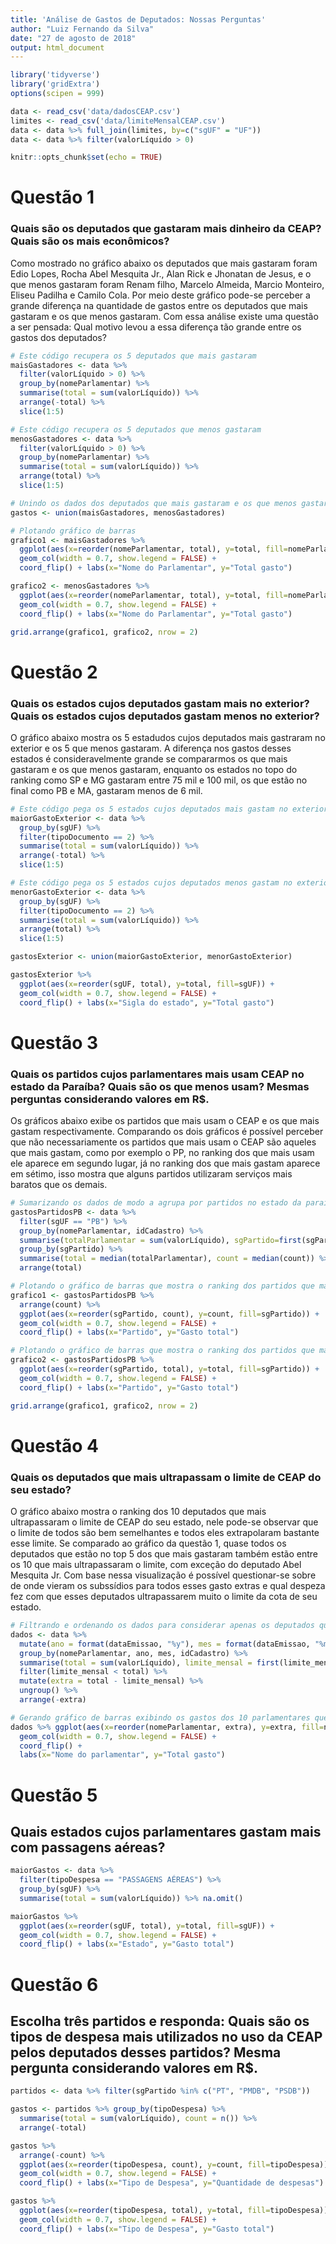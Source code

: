 ```yaml
---
title: 'Análise de Gastos de Deputados: Nossas Perguntas'
author: "Luiz Fernando da Silva"
date: "27 de agosto de 2018"
output: html_document
---
```


```r
library('tidyverse')
library('gridExtra')
options(scipen = 999)
```
```r
data <- read_csv('data/dadosCEAP.csv')
limites <- read_csv('data/limiteMensalCEAP.csv')
data <- data %>% full_join(limites, by=c("sgUF" = "UF"))
data <- data %>% filter(valorLíquido > 0)
```



```r
knitr::opts_chunk$set(echo = TRUE)
```

# Questão 1
### Quais são os deputados que gastaram mais dinheiro da CEAP? Quais são os mais econômicos?
Como mostrado no gráfico abaixo os deputados que mais gastaram foram Edio Lopes, Rocha Abel Mesquita Jr., Alan Rick e Jhonatan de Jesus, e o que menos gastaram foram Renam filho, Marcelo Almeida, Marcio Monteiro, Eliseu Padilha e Camilo Cola. Por meio deste gráfico pode-se perceber a grande diferença na quantidade de gastos entre os deputados que mais gastaram e os que menos gastaram. Com essa análise existe uma questão a ser pensada: Qual motivo levou a essa diferença tão grande entre os gastos dos deputados?
```r
# Este código recupera os 5 deputados que mais gastaram
maisGastadores <- data %>%
  filter(valorLíquido > 0) %>%
  group_by(nomeParlamentar) %>% 
  summarise(total = sum(valorLíquido)) %>% 
  arrange(-total) %>% 
  slice(1:5)

# Este código recupera os 5 deputados que menos gastaram
menosGastadores <- data %>%
  filter(valorLíquido > 0) %>%
  group_by(nomeParlamentar) %>% 
  summarise(total = sum(valorLíquido)) %>% 
  arrange(total) %>% 
  slice(1:5)

# Unindo os dados dos deputados que mais gastaram e os que menos gastaram
gastos <- union(maisGastadores, menosGastadores)

# Plotando gráfico de barras
grafico1 <- maisGastadores %>% 
  ggplot(aes(x=reorder(nomeParlamentar, total), y=total, fill=nomeParlamentar)) + 
  geom_col(width = 0.7, show.legend = FALSE) + 
  coord_flip() + labs(x="Nome do Parlamentar", y="Total gasto")

grafico2 <- menosGastadores %>% 
  ggplot(aes(x=reorder(nomeParlamentar, total), y=total, fill=nomeParlamentar)) + 
  geom_col(width = 0.7, show.legend = FALSE) + 
  coord_flip() + labs(x="Nome do Parlamentar", y="Total gasto")

grid.arrange(grafico1, grafico2, nrow = 2)
```

# Questão 2
### Quais os estados cujos deputados gastam mais no exterior? Quais os estados cujos deputados gastam menos no exterior?
O gráfico abaixo mostra os 5 estadudos cujos deputados mais gastraram no exterior e os 5 que menos gastaram. A diferença nos gastos desses estados é consideravelmente grande se compararmos os que mais gastaram e os que menos gastaram, enquanto os estados no topo do ranking como SP e MG gastaram entre 75 mil e 100 mil, os que estão no final como PB e MA, gastaram menos de 6 mil.
```r
# Este código pega os 5 estados cujos deputados mais gastam no exterior
maiorGastoExterior <- data %>% 
  group_by(sgUF) %>%
  filter(tipoDocumento == 2) %>% 
  summarise(total = sum(valorLíquido)) %>%
  arrange(-total) %>%
  slice(1:5)

# Este código pega os 5 estados cujos deputados menos gastam no exterior
menorGastoExterior <- data %>% 
  group_by(sgUF) %>%
  filter(tipoDocumento == 2) %>% 
  summarise(total = sum(valorLíquido)) %>%
  arrange(total) %>%
  slice(1:5)

gastosExterior <- union(maiorGastoExterior, menorGastoExterior)

gastosExterior %>% 
  ggplot(aes(x=reorder(sgUF, total), y=total, fill=sgUF)) + 
  geom_col(width = 0.7, show.legend = FALSE) + 
  coord_flip() + labs(x="Sigla do estado", y="Total gasto")
```

# Questão 3
### Quais os partidos cujos parlamentares mais usam CEAP no estado da Paraíba? Quais são os que menos usam? Mesmas perguntas considerando valores em R$.
Os gráficos abaixo exibe os partidos que mais usam o CEAP e os que mais gastam respectivamente. Comparando os dois gráficos é possível perceber que não necessariamente os partidos que mais usam o CEAP são aqueles que mais gastam, como por exemplo o PP, no ranking dos que mais usam ele aparece em segundo lugar, já no ranking dos que mais gastam aparece em sétimo, isso mostra que alguns partidos utilizaram serviços mais baratos que os demais.
```r
# Sumarizando os dados de modo a agrupa por partidos no estado da paraíba
gastosPartidosPB <- data %>% 
  filter(sgUF == "PB") %>%
  group_by(nomeParlamentar, idCadastro) %>%
  summarise(totalParlamentar = sum(valorLíquido), sgPartido=first(sgPartido), count = n()) %>%
  group_by(sgPartido) %>%
  summarise(total = median(totalParlamentar), count = median(count)) %>%
  arrange(total)

# Plotando o gráfico de barras que mostra o ranking dos partidos que mais usam CEAP
grafico1 <- gastosPartidosPB %>% 
  arrange(count) %>% 
  ggplot(aes(x=reorder(sgPartido, count), y=count, fill=sgPartido)) + 
  geom_col(width = 0.7, show.legend = FALSE) + 
  coord_flip() + labs(x="Partido", y="Gasto total")

# Plotando o gráfico de barras que mostra o ranking dos partidos que mais gastaram
grafico2 <- gastosPartidosPB %>% 
  ggplot(aes(x=reorder(sgPartido, total), y=total, fill=sgPartido)) + 
  geom_col(width = 0.7, show.legend = FALSE) + 
  coord_flip() + labs(x="Partido", y="Gasto total")

grid.arrange(grafico1, grafico2, nrow = 2)
```

# Questão 4
### Quais os deputados que mais ultrapassam o limite de CEAP do seu estado?
O gráfico abaixo mostra o ranking dos 10 deputados que mais ultrapassaram o limite de CEAP do seu estado, nele pode-se observar que o limite de todos são bem semelhantes e todos eles extrapolaram bastante esse limite. Se comparado ao gráfico da questão 1, quase todos os deputados que estão no top 5 dos que mais gastaram também estão entre os 10 que mais ultrapassaram o limite, com exceção do deputado Abel Mesquita Jr. Com base nessa visualização é possível questionar-se sobre de onde vieram os subssídios para todos esses gasto extras e qual despeza fez com que esses deputados ultrapassarem muito o limite da cota de seu estado.
```r
# Filtrando e ordenando os dados para considerar apenas os deputados que passaram do limite mensal de seu estado
dados <- data %>%
  mutate(ano = format(dataEmissao, "%y"), mes = format(dataEmissao, "%m")) %>%
  group_by(nomeParlamentar, ano, mes, idCadastro) %>%
  summarise(total = sum(valorLíquido), limite_mensal = first(limite_mensal)) %>%
  filter(limite_mensal < total) %>%
  mutate(extra = total - limite_mensal) %>%
  ungroup() %>%
  arrange(-extra)

# Gerando gráfico de barras exibindo os gastos dos 10 parlamentares que mais ultrapassaram o limite
dados %>% ggplot(aes(x=reorder(nomeParlamentar, extra), y=extra, fill=nomeParlamentar)) + 
  geom_col(width = 0.7, show.legend = FALSE) + 
  coord_flip() + 
  labs(x="Nome do parlamentar", y="Total gasto")
```


# Questão 5
## Quais estados cujos parlamentares gastam mais com passagens aéreas?
```r
maiorGastos <- data %>%
  filter(tipoDespesa == "PASSAGENS AÉREAS") %>%
  group_by(sgUF) %>%
  summarise(total = sum(valorLíquido)) %>% na.omit()

maiorGastos %>% 
  ggplot(aes(x=reorder(sgUF, total), y=total, fill=sgUF)) + 
  geom_col(width = 0.7, show.legend = FALSE) + 
  coord_flip() + labs(x="Estado", y="Gasto total")
```

# Questão 6
## Escolha três partidos e responda: Quais são os tipos de despesa mais utilizados no uso da CEAP pelos deputados desses partidos? Mesma pergunta considerando valores em R$.
```r
partidos <- data %>% filter(sgPartido %in% c("PT", "PMDB", "PSDB"))

gastos <- partidos %>% group_by(tipoDespesa) %>%
  summarise(total = sum(valorLíquido), count = n()) %>%
  arrange(-total)

gastos %>% 
  arrange(-count) %>% 
  ggplot(aes(x=reorder(tipoDespesa, count), y=count, fill=tipoDespesa)) + 
  geom_col(width = 0.7, show.legend = FALSE) + 
  coord_flip() + labs(x="Tipo de Despesa", y="Quantidade de despesas")

gastos %>% 
  ggplot(aes(x=reorder(tipoDespesa, total), y=total, fill=tipoDespesa)) + 
  geom_col(width = 0.7, show.legend = FALSE) + 
  coord_flip() + labs(x="Tipo de Despesa", y="Gasto total")
```

